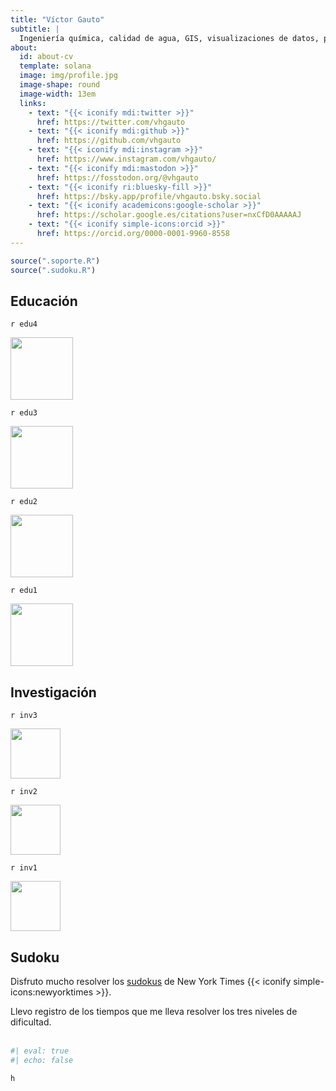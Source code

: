 ```yaml
---
title: "Víctor Gauto"
subtitle: |
  Ingeniería química, calidad de agua, GIS, visualizaciones de datos, películas, sudokus, `R`.
about:
  id: about-cv
  template: solana
  image: img/profile.jpg
  image-shape: round
  image-width: 13em
  links:
    - text: "{{< iconify mdi:twitter >}}"
      href: https://twitter.com/vhgauto
    - text: "{{< iconify mdi:github >}}"
      href: https://github.com/vhgauto
    - text: "{{< iconify mdi:instagram >}}"
      href: https://www.instagram.com/vhgauto/
    - text: "{{< iconify mdi:mastodon >}}"
      href: https://fosstodon.org/@vhgauto
    - text: "{{< iconify ri:bluesky-fill >}}"
      href: https://bsky.app/profile/vhgauto.bsky.social
    - text: "{{< iconify academicons:google-scholar >}}"
      href: https://scholar.google.es/citations?user=nxCfD0AAAAAJ
    - text: "{{< iconify simple-icons:orcid >}}"
      href: https://orcid.org/0000-0001-9960-8558
---
```


```r
source(".soporte.R")
source(".sudoku.R")
```

::: {#about-cv}
:::

## Educación

:::: {.grid}
::: {.g-col-9}
`r edu4`
:::

::: {.g-col-3}
![](img/logo_ig.jpg){fig-align="center" height="100"}
:::

::: {.g-col-9}
`r edu3`
:::

::: {.g-col-3}
![](img/logo_ig.jpg){fig-align="center" height="100px"}
:::

::: {.g-col-9}
`r edu2`
:::

::: {.g-col-3}
![](img/logo_sogang.png){fig-align="center" height="100px"}
:::

::: {.g-col-9}
`r edu1`
:::

::: {.g-col-3}
![](img/logo_utn.png){fig-align="center" height="100px"}
:::
::::

## Investigación

:::: {.grid}
::: {.g-col-9}
`r inv3`
:::

::: {.g-col-3}
![](img/logo_utn.png){fig-align="center" height="80px"}
:::

::: {.g-col-9}
`r inv2`
:::

::: {.g-col-3}
![](img/logo_irea.png){fig-align="center" height="80px"}
:::

::: {.g-col-9}
`r inv1`
:::

::: {.g-col-3}
![](img/logo_sogang.png){fig-align="center" height="80px"}
:::
::::

## Sudoku

Disfruto mucho resolver los [sudokus](https://www.nytimes.com/puzzles/sudoku) de New York Times {{< iconify simple-icons:newyorktimes >}}.

Llevo registro de los tiempos que me lleva resolver los tres niveles de dificultad. <br> <br>

```r
#| eval: true
#| echo: false

h
```
